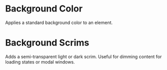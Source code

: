 
<Meta of={BackgroundStories} />

# Background Color

Applies a standard background color to an element.

<Story of={BackgroundStories.BackgroundColor} />

# Background Scrims

Adds a semi-transparent light or dark scrim. Useful for dimming content for loading states or modal windows.

<Story of={BackgroundStories.BackgroundScrim} />
